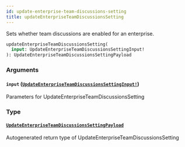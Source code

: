 ```yaml
---
id: update-enterprise-team-discussions-setting
title: updateEnterpriseTeamDiscussionsSetting
---
```


Sets whether team discussions are enabled for an enterprise.

```graphql
updateEnterpriseTeamDiscussionsSetting(
  input: UpdateEnterpriseTeamDiscussionsSettingInput!
): UpdateEnterpriseTeamDiscussionsSettingPayload

```

### Arguments

#### `input` ([`UpdateEnterpriseTeamDiscussionsSettingInput!`](/docs/api/inputs/update-enterprise-team-discussions-setting-input))

Parameters for UpdateEnterpriseTeamDiscussionsSetting

### Type

#### [`UpdateEnterpriseTeamDiscussionsSettingPayload`](/docs/api/objects/update-enterprise-team-discussions-setting-payload)

Autogenerated return type of UpdateEnterpriseTeamDiscussionsSetting
